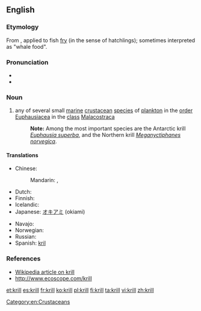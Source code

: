 ==English==

===Etymology===
From {{etyl|nl}} {{term|kriel|lang=nl||puny/tiny}}, applied to fish [[fry]] (in the sense of hatchlings); sometimes interpreted as "whale food".

===Pronunciation===
* {{IPA|/kɹɪl/}}
* {{rhymes|ɪl}}

===Noun===
{{en-noun|pl=krill}}

# any of several small [[marine]] [[crustacean]] [[species]] of [[plankton]] in the [[order]] [[Euphausiacea]] in the [[class]] [[Malacostraca]]
#: '''Note:''' Among the most important species are the Antarctic krill ''[[Euphausia superba]]'', and the Northern krill ''[[Meganyctiphanes norvegica]]''.

====Translations====
{{trans-top|small marine crustacean}}
* Chinese:
*: Mandarin: {{t-|cmn|磷蝦|sc=Hani}}, {{t-|cmn|磷虾|tr=línxiā|sc=Hani}}
* Dutch: {{t-|nl|krill}}
* Finnish: {{t-|fi|krilli}}
* Icelandic: {{t|is|ljósáta}}
* Japanese: [[オキアミ]] (okiami)
{{trans-mid}}
* Navajo: {{tø|nv|táłtłʼááh chʼoshchilí}}
* Norwegian: {{t-|no|krill}}
* Russian: {{t+|ru|криль|m|tr=kril'}}
* Spanish: [[kril]] {{m}}
{{trans-bottom}}

===References===
* [[w:Euphausia superba|Wikipedia article on krill]]
* [http://www.ecoscope.com/krill http://www.ecoscope.com/krill]

[[Category:en:Crustaceans]]

[[et:krill]]
[[es:krill]]
[[fr:krill]]
[[ko:krill]]
[[pl:krill]]
[[fi:krill]]
[[ta:krill]]
[[vi:krill]]
[[zh:krill]]